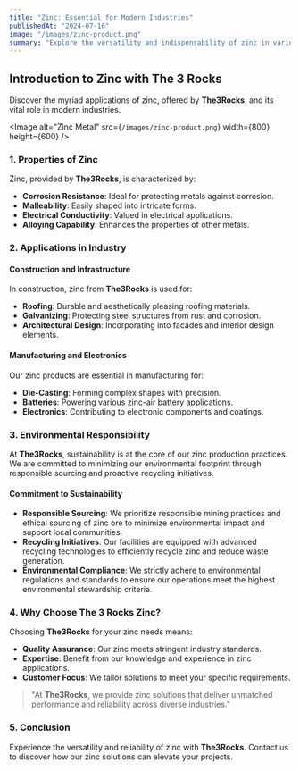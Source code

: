```yaml
---
title: "Zinc: Essential for Modern Industries"
publishedAt: "2024-07-16"
image: "/images/zinc-product.png"
summary: "Explore the versatility and indispensability of zinc in various industries. Learn how The 3 Rocks delivers high-quality zinc products tailored to your specific needs."
---
```


## Introduction to Zinc with The 3 Rocks

Discover the myriad applications of zinc, offered by **The<span className='text-teal-400'>3</span>Rocks**, and its vital role in modern industries.

<Image
  alt="Zinc Metal"
  src={`/images/zinc-product.png`}
  width={800}
  height={600}
/>

### 1. Properties of Zinc

Zinc, provided by **The<span className='text-teal-400'>3</span>Rocks**, is characterized by:

- **Corrosion Resistance**: Ideal for protecting metals against corrosion.
- **Malleability**: Easily shaped into intricate forms.
- **Electrical Conductivity**: Valued in electrical applications.
- **Alloying Capability**: Enhances the properties of other metals.

### 2. Applications in Industry

#### Construction and Infrastructure

In construction, zinc from **The<span className='text-teal-400'>3</span>Rocks** is used for:

- **Roofing**: Durable and aesthetically pleasing roofing materials.
- **Galvanizing**: Protecting steel structures from rust and corrosion.
- **Architectural Design**: Incorporating into facades and interior design elements.

#### Manufacturing and Electronics

Our zinc products are essential in manufacturing for:

- **Die-Casting**: Forming complex shapes with precision.
- **Batteries**: Powering various zinc-air battery applications.
- **Electronics**: Contributing to electronic components and coatings.

### 3. Environmental Responsibility

At **The<span className='text-teal-400'>3</span>Rocks**, sustainability is at the core of our zinc production practices. We are committed to minimizing our environmental footprint through responsible sourcing and proactive recycling initiatives.

#### Commitment to Sustainability

- **Responsible Sourcing**: We prioritize responsible mining practices and ethical sourcing of zinc ore to minimize environmental impact and support local communities.
- **Recycling Initiatives**: Our facilities are equipped with advanced recycling technologies to efficiently recycle zinc and reduce waste generation.
- **Environmental Compliance**: We strictly adhere to environmental regulations and standards to ensure our operations meet the highest environmental stewardship criteria.

### 4. Why Choose The 3 Rocks Zinc?

Choosing **The<span className='text-teal-400'>3</span>Rocks** for your zinc needs means:

- **Quality Assurance**: Our zinc meets stringent industry standards.
- **Expertise**: Benefit from our knowledge and experience in zinc applications.
- **Customer Focus**: We tailor solutions to meet your specific requirements.

> "At **The<span className='text-teal-400'>3</span>Rocks**, we provide zinc solutions that deliver unmatched performance and reliability across diverse industries."

### 5. Conclusion

Experience the versatility and reliability of zinc with **The<span className='text-teal-400'>3</span>Rocks**. Contact us to discover how our zinc solutions can elevate your projects.
